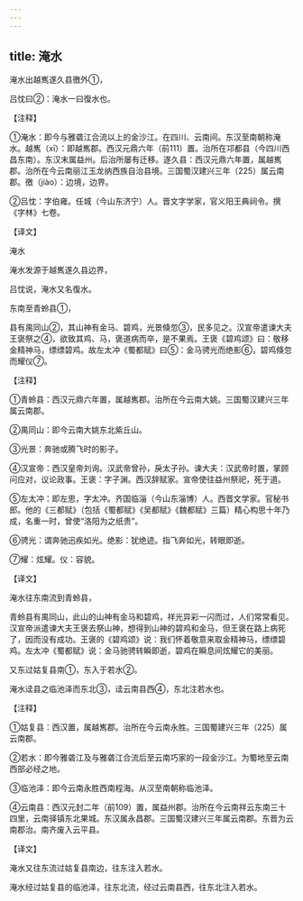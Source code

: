 ```yaml
---
---
---
```

title: 淹水
---





淹水出越嶲遂久县徼外①，


吕忱曰②：淹水一曰復水也。


【注释】


①淹水：即今与雅砻江合流以上的金沙江。在四川、云南间。东汉至南朝称淹水。越嶲（xī）：即越嶲郡。西汉元鼎六年（前111）置。治所在邛都县（今四川西昌东南）。东汉末属益州。后治所屡有迁移。遂久县：西汉元鼎六年置，属越嶲郡。治所在今云南丽江玉龙纳西族自治县境。三国蜀汉建兴三年（225）属云南郡。徼（jiào）：边境，边界。


②吕忱：字伯雍。任城（今山东济宁）人。晋文字学家，官义阳王典祠令。撰《字林》七卷。


【译文】


淹水


淹水发源于越嶲遂久县边界，


吕忱说，淹水又名復水。


东南至青蛉县①，


县有禺同山②，其山神有金马、碧鸡，光景倏忽③，民多见之。汉宣帝遣谏大夫王褒祭之④，欲致其鸡、马，褒道病而卒，是不果焉。王褒《碧鸡颂》曰：敬移金精神马，缥缥碧鸡。故左太冲《蜀都赋》曰⑤：金马骋光而绝影⑥，碧鸡倏忽而耀仪⑦。


【注释】


①青蛉县：西汉元鼎六年置，属越嶲郡。治所在今云南大姚。三国蜀汉建兴三年属云南郡。


②禺同山：即今云南大姚东北紫丘山。


③光景：奔驰或腾飞时的影子。


④汉宣帝：西汉皇帝刘询。汉武帝曾孙，戾太子孙。谏大夫：汉武帝时置，掌顾问应对，议论政事。王褒：字子渊。西汉辞赋家。宣帝使往益州祭祀，死于道。


⑤左太冲：即左思，字太冲。齐国临淄（今山东淄博）人。西晋文学家。官秘书郎。他的《三都赋》（包括《蜀都赋》《吴都赋》《魏都赋》三篇）精心构思十年乃成，名重一时，曾使“洛阳为之纸贵”。


⑥骋光：谓奔驰迅疾如光。绝影：犹绝迹。指飞奔如光，转眼即逝。


⑦耀：炫耀。仪：容貌。


【译文】


淹水往东南流到青蛉县，


青蛉县有禺同山，此山的山神有金马和碧鸡，祥光异彩一闪而过，人们常常看见。汉宣帝派遣谏大夫王褒去祭山神，想得到山神的碧鸡和金马，但王褒在路上病死了，因而没有成功。王褒的《碧鸡颂》说：我们怀着敬意来取金精神马，缥缥碧鸡。左太冲《蜀都赋》说：金马驰骋转瞬即逝，碧鸡在瞬息间炫耀它的美丽。


又东过姑复县南①，东入于若水②。


淹水迳县之临池泽而东北③，迳云南县西④，东北注若水也。


【注释】


①姑复县：西汉置，属越嶲郡。治所在今云南永胜。三国蜀建兴三年（225）属云南郡。


②若水：即今雅砻江及与雅砻江合流后至云南巧家的一段金沙江。为蜀地至云南西部必经之地。


③临池泽：即今云南永胜西南程海。从汉至南朝称临池泽。


④云南县：西汉元封二年（前109）置，属益州郡。治所在今云南祥云东南三十四里，云南驿镇东北果城。东汉属永昌郡。三国蜀汉建兴三年属云南郡。东晋为云南郡治。南齐废入云平县。


【译文】


淹水又往东流过姑复县南边，往东注入若水。


淹水经过姑复县的临池泽，往东北流，经过云南县西，往东北注入若水。